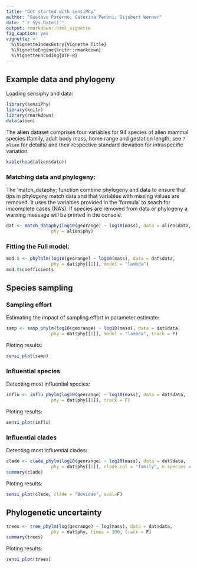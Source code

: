 ```yaml
---
title: "Get started with sensiPhy"
author: "Gustavo Paterno; Caterina Penoni; Gijsbert Werner"
date: "`r Sys.Date()`"
output: rmarkdown::html_vignette
fig_caption: yes
vignette: >
  %\VignetteIndexEntry{Vignette Title}
  %\VignetteEngine{knitr::rmarkdown}
  %\VignetteEncoding{UTF-8}
---
```


## Example data and phylogeny

Loading sensiphy and data:
```r
library(sensiPhy)
library(knitr)
library(rmarkdown)
data(alien)
```

The __alien__ dataset comprises four variables for 94 species of alien mammal 
species (family, adult body mass, home range 
and gestation length; see `?alien` for details) and their respective standard 
deviation for intraspecific variation.


```r
kable(head(alien$data))
```

### Matching data and phylogeny:

The 'match_dataphy; function combine phylogeny and data to ensure that tips in
phylogeny match data and that variables with missing values are removed. 
It uses the variables provided in the 'formula' to seach for imcomplete cases 
(NA's). If species are removed from data or phylogeny a warning message will 
be printed in the console.

```r
dat <- match_dataphy(log10(georange) ~ log10(mass), data = alien$data, 
                 phy = alien$phy)
```

### Fitting the Full model:

```r
mod.0 <- phylolm(log10(georange) ~ log10(mass), data = dat$data, 
                 phy = dat$phy[[1]], model = "lambda")
mod.0$coefficients
```

## Species sampling

### Sampling effort
Estimating the impact of sampling effort in parameter estimate:

```r
samp <- samp_phylm(log10(georange) ~ log10(mass), data = dat$data, 
                 phy = dat$phy[[1]], model = "lambda", track = F)
```

Ploting results:
```r
sensi_plot(samp)
```

### Influential species
Detecting most influential species:

```r
influ <- influ_phylm(log10(georange) ~ log10(mass), data = dat$data, 
                 phy = dat$phy[[1]], track = F)
```

Ploting results:
```r
sensi_plot(influ)
```

### Influential clades
Detecting most influential clades:

```r
clade <- clade_phylm(log10(georange) ~ log10(mass), data = dat$data, 
                 phy = dat$phy[[1]], clade.col = "family", n.species = 3)
summary(clade)
```

Ploting results:
```r
sensi_plot(clade, clade = "Bovidae", eval=F)
```

## Phylogenetic uncertainty

```r
trees <- tree_phylm(log(georange) ~ log(mass), data = dat$data, 
                 phy = dat$phy, times = 100, track = F)
summary(trees)
```

Ploting results:
```r
sensi_plot(trees)
```
